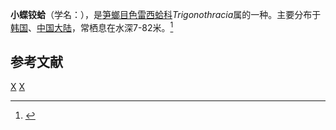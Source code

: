 {{Speciesbox
| taxon = Trigonothracia pusilla
| binomial_authority = (Gould, 1861)
}}
'''小蝶铰蛤'''（学名：''{{lang|la|Trigonothracia pusilla}}''），是[[笋螂目|笋螂目]][[色雷西蛤科|色雷西蛤科]]''Trigonothracia''属的一种。主要分布于[[韩国|韩国]]、[[中国大陆|中国大陆]]，常栖息在水深7-82米。<ref>{{cite web|url=http://shell.sinica.edu.tw/chinese/shellbase_detail.php?science_no=3947|title=国际贝库：小蝶铰蛤|publisher=台湾贝类资料库|accessdate=2009-08-11|archive-date=2016-03-04|archive-url=https://web.archive.org/web/20160304203217/http://shell.sinica.edu.tw/chinese/shellbase_detail.php?science_no=3947|dead-url=no}}</ref>

== 参考文献 ==
{{reflist}}

{{Taxonbar}}
[[Category:1861年描述的动物|X]]
[[Category:色雷西蛤科|X]]